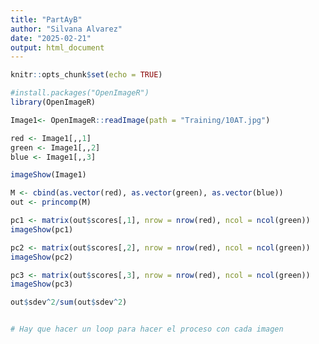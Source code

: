 ```yaml
---
title: "PartAyB"
author: "Silvana Alvarez"
date: "2025-02-21"
output: html_document
---
```


```r
knitr::opts_chunk$set(echo = TRUE)
```

```r
#install.packages("OpenImageR")
library(OpenImageR)

Image1<- OpenImageR::readImage(path = "Training/10AT.jpg")

red <- Image1[,,1]
green <- Image1[,,2]
blue <- Image1[,,3]

imageShow(Image1)

M <- cbind(as.vector(red), as.vector(green), as.vector(blue))
out <- princomp(M)

pc1 <- matrix(out$scores[,1], nrow = nrow(red), ncol = ncol(green))
imageShow(pc1)

pc2 <- matrix(out$scores[,2], nrow = nrow(red), ncol = ncol(green))
imageShow(pc2)

pc3 <- matrix(out$scores[,3], nrow = nrow(red), ncol = ncol(green))
imageShow(pc3)

out$sdev^2/sum(out$sdev^2)


# Hay que hacer un loop para hacer el proceso con cada imagen


```





